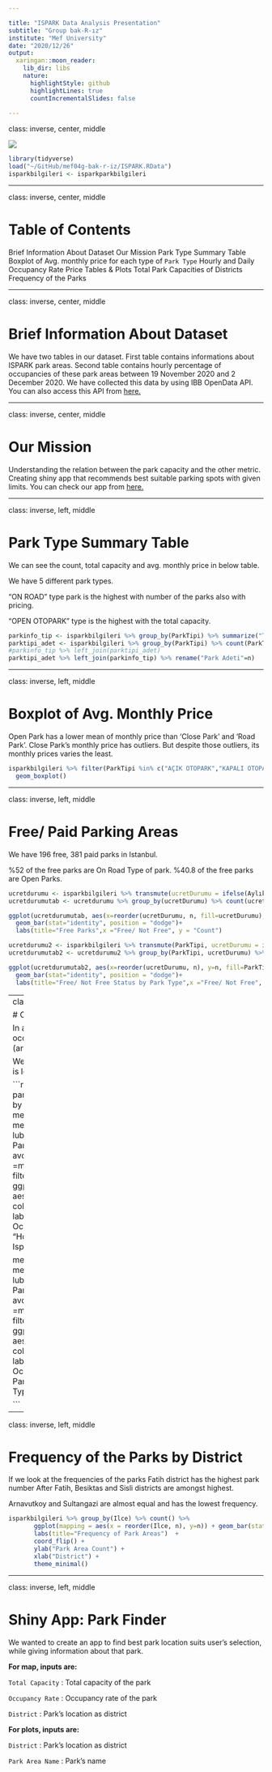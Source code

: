 ```yaml
---

title: "ISPARK Data Analysis Presentation"
subtitle: "Group bak-R-ız"
institute: "Mef University"
date: "2020/12/26"
output:
  xaringan::moon_reader:
    lib_dir: libs
    nature:
      highlightStyle: github
      highlightLines: true
      countIncrementalSlides: false
      
---
```


class: inverse, center, middle

![](https://ispark.istanbul/wp-content/uploads/2020/05/ispark-kurumsal-kimlik-yanyana-logo33.jpg)

```r
library(tidyverse)
load("~/GitHub/mef04g-bak-r-iz/ISPARK.RData")
isparkbilgileri <- isparkparkbilgileri
```


---

class: inverse, center, middle

# Table of Contents

Brief Information About Dataset
Our Mission
Park Type Summary Table
Boxplot of Avg. monthly price for each type of `Park Type`
Hourly and Daily Occupancy Rate
Price Tables & Plots
Total Park Capacities of Districts
Frequency of the Parks


---

class: inverse, center, middle

# Brief Information About Dataset

We have two tables in our dataset. First table contains informations about ISPARK park areas. Second table contains hourly percentage of occupancies of these park areas between 19 November 2020 and 2 December 2020. We have collected this data by using IBB OpenData API. You can also access this API from [here.](https://api.ibb.gov.tr/ispark/Park)

---


class: inverse, center, middle

# Our Mission

Understanding the relation between the park capacity and the other metric. Creating shiny app that recommends best suitable parking spots with given limits. You can check our app from [here.](https://alihan.shinyapps.io/ISPARK-Shiny/)

---

class: inverse, left, middle

# Park Type Summary Table

We can see the count, total capacity and avg. monthly price in below table.

We have 5 different park types. 

"ON ROAD" type park is the highest with number of the parks also with pricing. 

"OPEN OTOPARK" type is the highest with the total capacity.

```r

parkinfo_tip <- isparkbilgileri %>% group_by(ParkTipi) %>% summarize("Toplam Kapasite"=sum(Kapasitesi), "Ortalama Kapatise"=mean(Kapasitesi), "Ortalama Ücretsiz Park Suresi" = mean(UcretsizParklanmaDk), "Ortalama Aylik Ucret" = mean(AylıkAbonelikÜcreti))
parktipi_adet <- isparkbilgileri %>% group_by(ParkTipi) %>% count(ParkTipi, sort = TRUE)
#parkinfo_tip %>% left_join(parktipi_adet) 
parktipi_adet %>% left_join(parkinfo_tip) %>% rename("Park Adeti"=n) 
```


---

class: inverse, left, middle

# Boxplot of Avg. Monthly Price

Open Park has a lower mean of monthly price than 'Close Park' and 'Road Park'.
Close Park's monthly price has outliers. But despite those outliers, its monthly prices varies the least.

```r
isparkbilgileri %>% filter(ParkTipi %in% c("AÇIK OTOPARK","KAPALI OTOPARK","YOL ÜSTÜ")) %>% ggplot(., aes(ParkTipi,AylıkAbonelikÜcreti)) +
  geom_boxplot()

```

---

class: inverse, left, middle

# Free/ Paid Parking Areas

We have 196 free, 381 paid parks in Istanbul.

%52 of the free parks are On Road Type of park. %40.8 of the free parks are Open Parks.

```r
ucretdurumu <- isparkbilgileri %>% transmute(ucretDurumu = ifelse(AylıkAbonelikÜcreti == 0,"Free","Not Free"))
ucretdurumutab <- ucretdurumu %>% group_by(ucretDurumu) %>% count(ucretDurumu)

ggplot(ucretdurumutab, aes(x=reorder(ucretDurumu, n, fill=ucretDurumu), y=n))+
  geom_bar(stat="identity", position = "dodge")+
  labs(title="Free Parks",x ="Free/ Not Free", y = "Count")

ucretdurumu2 <- isparkbilgileri %>% transmute(ParkTipi, ucretDurumu = ifelse(AylıkAbonelikÜcreti == 0,"Free","Not Free"))
ucretdurumutab2 <- ucretdurumu2 %>% group_by(ParkTipi, ucretDurumu) %>% count(ucretDurumu)

ggplot(ucretdurumutab2, aes(x=reorder(ucretDurumu, n), y=n, fill=ParkTipi))+
  geom_bar(stat="identity", position = "dodge")+
  labs(title="Free/ Not Free Status by Park Type",x ="Free/ Not Free", y = "Count")

```

---
class: inverse, left, middle

# Occupancy Rates

In all park types, average parking occupancy rate during daytime (around 15:00) is less than nights.

We can say on week days occupancy is lower than weekend days.

```r
mergedtable <- merge(x = parkcapacitylog, y = isparkbilgileri, by = "ParkID", all.x = TRUE)
merged_park_capacity_hourly <- mergedtable %>%
  group_by(hour = lubridate::hour(OlcumZamanı), ParkTipi) %>%
  summarize( avd_doluluk_orani =mean(DolulukYuzdesi)) %>% filter(ParkTipi != "NA")
ggplot(merged_park_capacity_hourly, aes(hour, avd_doluluk_orani, color=ParkTipi)) +
  geom_line() +
  labs(x="Hour", y="Average Occupancy Rate") +
  labs(title = "Hourly Parking Occupancy Rate by Ispark Types")


merged_park_capacity_daily <- mergedtable %>% 
  group_by(wday = lubridate::wday(OlcumZamanı), ParkTipi) %>%
  summarize( avd_doluluk_orani =mean(DolulukYuzdesi)) %>% filter(ParkTipi != "NA")
  ggplot(merged_park_capacity_daily, aes(wday, avd_doluluk_orani, color=ParkTipi)) +
  geom_line() +
  labs(x="Week Day", y="Average Occupancy Rate") +
  labs(title = "Daily Parking Occupancy Rate by Ispark Types")


```

---

class: inverse, left, middle

# Frequency of the Parks by District

If we look at the frequencies of the parks Fatih district has the highest park number After Fatih, Besiktas and Sisli districts are amongst highest. 

Arnavutkoy and Sultangazi are almost equal and has the lowest frequency.

```r
isparkbilgileri %>% group_by(Ilce) %>% count() %>% 
       ggplot(mapping = aes(x = reorder(Ilce, n), y=n)) + geom_bar(stat = "identity", fill="green") +
       labs(title="Frequency of Park Areas")  +
       coord_flip() + 
       ylab("Park Area Count") +
       xlab("District") +
       theme_minimal()
```


---

class: inverse, left, middle

# Shiny App: Park Finder

We wanted to create an app to find best park location suits user's selection, while giving information about that park.

**For map, inputs are: **


`Total Capacity` : Total capacity of the park

`Occupancy Rate` : Occupancy rate of the park

`District` : Park's location as district

**For plots, inputs are:**


`District` : Park's location as district

`Park Area Name` : Park's name
